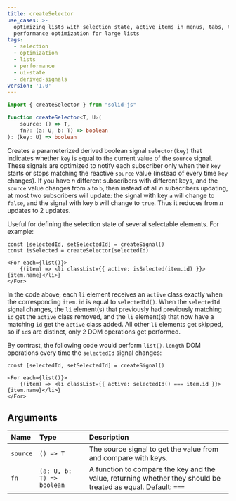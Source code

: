 ```yaml
---
title: createSelector
use_cases: >-
  optimizing lists with selection state, active items in menus, tabs, toggles,
  performance optimization for large lists
tags:
  - selection
  - optimization
  - lists
  - performance
  - ui-state
  - derived-signals
version: '1.0'
---
```


```ts
import { createSelector } from "solid-js"

function createSelector<T, U>(
	source: () => T,
	fn?: (a: U, b: T) => boolean
): (key: U) => boolean
```

Creates a parameterized derived boolean signal `selector(key)` that indicates
whether `key` is equal to the current value of the `source` signal.
These signals are optimized to notify each subscriber only when their `key`
starts or stops matching the reactive `source` value
(instead of every time `key` changes).
If you have *n* different subscribers with different keys,
and the `source` value changes from `a` to `b`, then
instead of all *n* subscribers updating,
at most two subscribers will update:
the signal with key `a` will change to `false`,
and the signal with key `b` will change to `true`.
Thus it reduces from *n* updates to 2 updates.

Useful for defining the selection state of several selectable elements.
For example:

```tsx
const [selectedId, setSelectedId] = createSignal()
const isSelected = createSelector(selectedId)

<For each={list()}>
	{(item) => <li classList={{ active: isSelected(item.id) }}>{item.name}</li>}
</For>
```

In the code above, each `li` element receives an `active` class
exactly when the corresponding `item.id` is equal to `selectedId()`.
When the `selectedId` signal changes, the `li` element(s) that previously
had previously matching `id` get the `active` class removed, and the 
`li` element(s) that now have a matching `id` get the `active` class added.
All other `li` elements get skipped, so if `id`s are distinct,
only 2 DOM operations get performed.

By contrast, the following code would perform `list().length` DOM operations
every time the `selectedId` signal changes:

```tsx
const [selectedId, setSelectedId] = createSignal()

<For each={list()}>
	{(item) => <li classList={{ active: selectedId() === item.id }}>{item.name}</li>}
</For>
```

## Arguments

| Name     | Type                      | Description                                  |
| :------- | :------------------------ | :------------------------------------------- |
| `source` | `() => T`                 | The source signal to get the value from and compare with keys. |
| `fn`     | `(a: U, b: T) => boolean` | A function to compare the key and the value, returning whether they should be treated as equal. Default: `===` |

